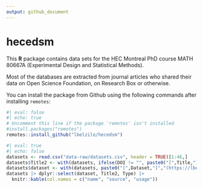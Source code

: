 ```yaml
---
output: github_document
---
```


# hecedsm

This **R** package contains data sets for the HEC Montreal PhD course MATH 80667A (Experimental Design and Statistical Methods).

Most of the databases are extracted from journal articles who shared their data on Open Science Foundation, on Research Box or otherwise.


You can install the package from Github using the following commands after installing `remotes`:

```r
#| eval: false
#| echo: true
# Uncomment this line if the package 'remotes' isn't installed
#install.packages("remotes") 
remotes::install_github("lbelzile/hecedsm")
```

```r
#| eval: true
#| echo: false
datasets <- read.csv("data-raw/datasets.csv", header = TRUE)[1:46,]
datasets$Title2 <- with(datasets, ifelse(DOI != "", paste0("[",Title,"]","(https://doi.org/", DOI, ")"), Title))
datasets$dataset <- with(datasets, paste0("[",Dataset,"]","(https://lbelzile.github.io/hecedsm/reference/", Dataset,".html)"))
datasets |> dplyr::select(dataset, Title2, Type) |>
  knitr::kable(col.names = c("name", "source", "usage"))

```
